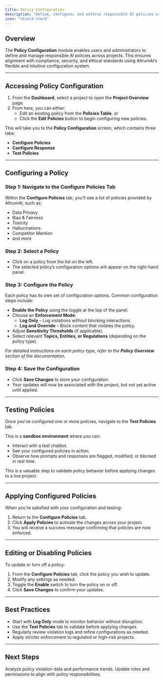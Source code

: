 ```yaml
---
title: Policy Configuration
description: "Define, configure, and enforce responsible AI policies within your projects"
icon: "shield-check"
---
```


## Overview

The **Policy Configuration** module enables users and administrators to define and manage responsible AI policies across projects. This ensures alignment with compliance, security, and ethical standards using AltrumAI’s flexible and intuitive configuration system.

---

## Accessing Policy Configuration

1. From the **Dashboard**, select a project to open the **Project Overview** page.
2. From here, you can either:
   - Edit an existing policy from the **Policies Table**, or
   - Click the **Edit Policies** button to begin configuring new policies.

This will take you to the **Policy Configuration** screen, which contains three tabs:
- **Configure Policies**
- **Configure Response**
- **Test Policies**

---

## Configuring a Policy

### Step 1: Navigate to the Configure Policies Tab

Within the **Configure Policies** tab, you’ll see a list of policies provided by AltrumAI, such as:
- Data Privacy
- Bias & Fairness
- Toxicity
- Hallucinations
- Competitor Mention
- and more

### Step 2: Select a Policy

- Click on a policy from the list on the left.
- The selected policy’s configuration options will appear on the right-hand panel.

### Step 3: Configure the Policy

Each policy has its own set of configuration options. Common configuration steps include:

- **Enable the Policy** using the toggle at the top of the panel.
- Choose an **Enforcement Mode**:
  - **Log Only** – Log violations without blocking interactions.
  - **Log and Override** – Block content that violates the policy.
- Adjust **Sensitivity Thresholds** (if applicable).
- Select relevant **Topics, Entities, or Regulations** (depending on the policy type).

 _For detailed instructions on each policy type, refer to the **Policy Overview** section of the documentation._

### Step 4: Save the Configuration

- Click **Save Changes** to store your configuration.
- Your updates will now be associated with the project, but not yet active until applied.

---

## Testing Policies

Once you’ve configured one or more policies, navigate to the **Test Policies** tab.

This is a **sandbox environment** where you can:

- Interact with a test chatbot.
- See your configured policies in action.
- Observe how prompts and responses are flagged, modified, or blocked in real time.

This is a valuable step to validate policy behavior before applying changes to a live project.

---

## Applying Configured Policies

When you're satisfied with your configuration and testing:

1. Return to the **Configure Policies** tab.
2. Click **Apply Policies** to activate the changes across your project.
3. You will receive a success message confirming that policies are now enforced.

---

## Editing or Disabling Policies

To update or turn off a policy:

1. From the **Configure Policies** tab, click the policy you wish to update.
2. Modify any settings as needed.
3. Toggle the **Enable** switch to turn the policy on or off.
4. Click **Save Changes** to confirm your updates.

---

## Best Practices

- Start with **Log Only** mode to monitor behavior without disruption.
- Use the **Test Policies** tab to validate before applying changes.
- Regularly review violation logs and refine configurations as needed.
- Apply stricter enforcement to regulated or high-risk projects.

---

## Next Steps

<CardGroup cols={2}>
  <Card
    title="Review Reports"
    icon="chart-bar"
    href="/product-guide/generating-and-viewing-reports"
  >
    Analyze policy violation data and performance trends.
  </Card>
  <Card
    title="Manage Users"
    icon="user-gear"
    href="/product-guide/managing-users-and-permissions"
  >
    Update roles and permissions to align with policy responsibilities.
  </Card>
</CardGroup>
